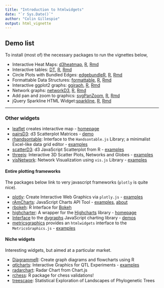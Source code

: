 ```yaml
---
title: "Introduction to htmlwidgets"
date: "`r Sys.Date()`"
author: "Colin Gillespie"
output: html_vignette
---
```

<!--
%\VignetteEngine{knitr::rmarkdown}
%\VignetteIndexEntry{Introduction to htmlwidgets}
-->

## Demo list

To install (most of) the necessary packages to run the vignettes below, 

  * Interactive Heat Maps: [d3heatmap](d3heatmap.html), [R](d3heatmap.R), [Rmd](d3heatmap.Rmd)
  * Interactive tables: [DT](DT.html), [R](DT.R), [Rmd](DT.Rmd)
  * Circle Plots with Bundled Edges: [edgebundleR](edgebundleR.html), [R](edgebundleR.R), [Rmd](edgebundleR.Rmd)
  * Formattable Data Structures: [formattable](formattable.html), [R](formattable.R), [Rmd](formattable.Rmd)
  * Interactive ggplot2 graphs: [ggiraph](ggiraph.html), [R](ggiraph.R), [Rmd](ggiraph.Rmd)
  * Network graphs: [networkD3](networkD3.html), [R](networkD3.R), [Rmd](networkD3.Rmd)
  * Add pan and zoom to graphics: [svgPanZoom](svgPanZoom.html), [R](svgPanZoom.R), [Rmd](svgPanZoom.Rmd)
  * jQuery Sparkline HTML Widget:[sparkline](sparkline.html), [R](sparkline.R), [Rmd](sparkline.Rmd)
  
---

### Other widgets

  * [leaflet](https://cran.rstudio.com/web/packages/leaflet/) creates interactive map - [homepage](https://rstudio.github.io/leaflet/)
  * [pairsD3](https://cran.rstudio.com/web/packages/pairsD3/): d3 Scatterplot Matrices - [demo](http://garthtarr.com/apps/pairsD3/)
  * [rhandsontable](https://cran.rstudio.com/web/packages/rhandsontable/): Interface to the `Handsontable.js` Library; a minimalist Excel-like data grid editor - [examples](https://jrowen.github.io/rhandsontable/)
  * [scatterD3](https://cran.rstudio.com/web/packages/scatterD3/): d3 JavaScript Scatterplot from R - [examples](https://data.nozav.org/app/scatterD3/)
  * [threejs](https://cran.rstudio.com/web/packages/threejs/): Interactive 3D Scatter Plots, Networks and Globes - 
  [examples](https://bwlewis.github.io/rthreejs/)
  * [visNetwork](https://cran.rstudio.com/web/packages/visNetwork/): Network Visualization using `vis.js` Library - 
  [examples](https://datastorm-open.github.io/visNetwork/)
  
#### Entire plotting frameworks

The packages below link to very javascript frameworks (`plotly` is quite nice).
  
  * [plotly](https://cran.rstudio.com/web/packages/plotly/): Create Interactive Web Graphics via `plotly.js` - 
  [examples](https://plot.ly/r/)
  * [rAmCharts](https://cran.rstudio.com/web/packages/rAmCharts/): JavaScript Charts API Tool - 
  [examples](https://datastorm-open.github.io/introduction_ramcharts/), [about](http://www.amcharts.com/about/)
  * [rbokeh](https://cran.rstudio.com/web/packages/rbokeh/): R Interface for [Bokeh](https://hafen.github.io/rbokeh/)
  * [highcharter](https://cran.rstudio.com/web/packages/highcharter/): A wrapper for the [Highcharts](http://www.highcharts.com/) library - [homepage](http://jkunst.com/highcharter/) 
  * [Interface](https://cran.rstudio.com/web/packages/dygraphs) to the [dygraphs](http://dygraphs.com/) JavaScript charting library - [demos](https://rstudio.github.io/dygraphs/)
  * [metricsgraphics](https://cran.rstudio.com/web/packages/metricsgraphics/) provides an `htmlwidgets` interface 
    to the `MetricsGraphics.js` - [examples](https://hrbrmstr.github.io/metricsgraphics/)

#### Niche widgets

Interesting widgets, but aimed at a particular market.

  * [DiagrammeR](https://cran.rstudio.com/web/packages/DiagrammeR/): Create graph diagrams and flowcharts using R
  * [qtlcharts](https://cran.rstudio.com/web/packages/qtlcharts/): Interactive Graphics for QTL Experiments - 
  [examples](http://kbroman.org/qtlcharts/)
  * [radarchart](https://cran.rstudio.com/web/packages/radarchart/): Radar Chart from Chart.js
  * [rchess](https://cran.rstudio.com/web/packages/rchess/): R package for chess validations!
  * [treescape](https://cran.rstudio.com/web/packages/treescape/): Statistical Exploration of Landscapes of Phylogenetic Trees
  
  
  